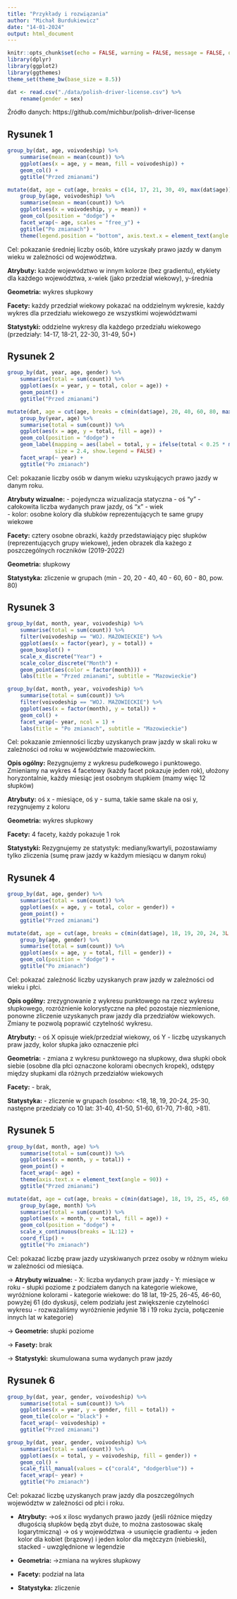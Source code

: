 ```yaml
---
title: "Przykłady i rozwiązania"
author: "Michał Burdukiewicz"
date: "14-01-2024"
output: html_document
---
```


<style>
.main-container {
max-width: 1800px;
margin-left: auto;
margin-right: auto;
}
</style>

```r
knitr::opts_chunk$set(echo = FALSE, warning = FALSE, message = FALSE, out.width = 1100)
library(dplyr)
library(ggplot2)
library(ggthemes)
theme_set(theme_bw(base_size = 8.5))
```

```r
dat <- read.csv("./data/polish-driver-license.csv") %>% 
    rename(gender = sex)
```

Źródło danych: https://github.com/michbur/polish-driver-license

## Rysunek 1

```r
group_by(dat, age, voivodeship) %>% 
    summarise(mean = mean(count)) %>% 
    ggplot(aes(x = age, y = mean, fill = voivodeship)) +
    geom_col() +
    ggtitle("Przed zmianami")

mutate(dat, age = cut(age, breaks = c(14, 17, 21, 30, 49, max(dat$age)), include.lowest = TRUE)) %>% 
    group_by(age, voivodeship) %>% 
    summarise(mean = mean(count)) %>% 
    ggplot(aes(x = voivodeship, y = mean)) +
    geom_col(position = "dodge") +
    facet_wrap(~ age, scales = "free_y") +
    ggtitle("Po zmianach") +
    theme(legend.position = "bottom", axis.text.x = element_text(angle = 90))

```

Cel: pokazanie średniej liczby osób, które uzyskały prawo jazdy w danym wieku w zależności od województwa.

**Atrybuty:** każde województwo w innym kolorze (bez gradientu), etykiety dla każdego województwa, x-wiek (jako przedział wiekowy), y-średnia

**Geometria:** wykres słupkowy

**Facety:** każdy przedział wiekowy pokazać na oddzielnym wykresie, każdy wykres dla przedziału wiekowego ze wszystkimi województwami

**Statystyki:** oddzielne wykresy dla każdego przedziału wiekowego (przedziały: 14-17, 18-21, 22-30, 31-49, 50+)





## Rysunek 2

```r


group_by(dat, year, age, gender) %>% 
    summarise(total = sum(count)) %>% 
    ggplot(aes(x = year, y = total, color = age)) +
    geom_point() +
    ggtitle("Przed zmianami")

mutate(dat, age = cut(age, breaks = c(min(dat$age), 20, 40, 60, 80, max(dat$age)), include.lowest = TRUE)) %>% 
    group_by(year, age) %>% 
    summarise(total = sum(count)) %>% 
    ggplot(aes(x = age, y = total, fill = age)) +
    geom_col(position = "dodge") +
    geom_label(mapping = aes(label = total, y = ifelse(total < 0.25 * max(total), 0.25 * max(total), total/2)),
               size = 2.4, show.legend = FALSE) +
    facet_wrap(~ year) +
    ggtitle("Po zmianach")
```

Cel: pokazanie liczby osób w danym wieku uzyskujących prawo jazdy w danym roku.


**Atrybuty wizualne:**
 - pojedyncza wizualizacja statyczna
 - oś "y" - całokowita liczba wydanych praw jazdy, oś "x" - wiek    
 - kolor: osobne kolory dla słubków reprezentujących te same grupy wiekowe

**Facety:** cztery osobne obrazki, każdy przedstawiający pięc słupków (reprezentujących grupy wiekowe), jeden obrazek dla każego z poszczególnych roczników (2019-2022)

**Geometria:** słupkowy

**Statystyka:** zliczenie w grupach (min - 20, 20 - 40, 40 - 60, 60 - 80, pow. 80)

## Rysunek 3

```r
group_by(dat, month, year, voivodeship) %>% 
    summarise(total = sum(count)) %>% 
    filter(voivodeship == "WOJ. MAZOWIECKIE") %>% 
    ggplot(aes(x = factor(year), y = total)) +
    geom_boxplot() +
    scale_x_discrete("Year") +
    scale_color_discrete("Month") +
    geom_point(aes(color = factor(month))) +
    labs(title = "Przed zmianami", subtitle = "Mazowieckie")

group_by(dat, month, year, voivodeship) %>% 
    summarise(total = sum(count)) %>% 
    filter(voivodeship == "WOJ. MAZOWIECKIE") %>% 
    ggplot(aes(x = factor(month), y = total)) +
    geom_col() +
    facet_wrap(~ year, ncol = 1) +
    labs(title = "Po zmianach", subtitle = "Mazowieckie")
```

Cel: pokazanie zmienności liczby uzyskanych praw jazdy w skali roku w zależności od roku w województwie mazowieckim.

**Opis ogólny:** Rezygnujemy z wykresu pudełkowego i punktowego. Zmieniamy na wykres 4 facetowy (każdy facet pokazuje jeden rok), ułożony horyzontalnie, każdy miesiąc jest osobnym słupkiem (mamy więc 12 słupków)

**Atrybuty:** oś x - miesiące, oś y - suma, takie same skale na osi y, rezygnujemy z koloru

**Geometria:** wykres słupkowy 

**Facety:** 4 facety, każdy pokazuje 1 rok

**Statystyki:** Rezygnujemy ze statystyk: mediany/kwartyli, pozostawiamy tylko zliczenia (sumę praw jazdy w każdym miesiącu w danym roku)

## Rysunek 4

```r
group_by(dat, age, gender) %>% 
    summarise(total = sum(count)) %>% 
    ggplot(aes(x = age, y = total, color = gender)) +
    geom_point() +
    ggtitle("Przed zmianami")

mutate(dat, age = cut(age, breaks = c(min(dat$age), 18, 19, 20, 24, 3L:9*10 - 1, max(dat$age)), include.lowest = TRUE, right = TRUE)) %>% 
    group_by(age, gender) %>% 
    summarise(total = sum(count)) %>% 
    ggplot(aes(x = age, y = total, fill = gender)) +
    geom_col(position = "dodge") +
    ggtitle("Po zmianach")


```

Cel: pokazać zależność liczby uzyskanych praw jazdy w zależności od wieku i płci.

**Opis ogólny:** zrezygnowanie z wykresu punktowego na rzecz wykresu słupkowego, rozróżnienie kolorystyczne na płeć pozostaje niezmienione, ponowne zliczenie uzyskanych praw jazdy dla przedziałów wiekowych. Zmiany te pozwolą poprawić czytelność wykresu.

**Atrybuty:**
    - oś X opisuje wiek/przedział wiekowy, oś Y - liczbę uzyskanych praw jazdy, kolor słupka jako oznaczenie płci 

**Geometria:**
    - zmiana z wykresu punktowego na słupkowy, dwa słupki obok siebie (osobne dla płci oznaczone kolorami obecnych kropek), odstępy między słupkami dla różnych przedziałów wiekowych 

**Facety:**
    - brak,

**Statystyka:**
    - zliczenie w grupach (osobno: <18, 18, 19, 20-24, 25-30, następne przedziały co 10 lat: 31-40, 41-50, 51-60, 61-70, 71-80, >81).


## Rysunek 5

```r
group_by(dat, month, age) %>% 
    summarise(total = sum(count)) %>% 
    ggplot(aes(x = month, y = total)) +
    geom_point() + 
    facet_wrap(~ age) +
    theme(axis.text.x = element_text(angle = 90)) +
    ggtitle("Przed zmianami")

mutate(dat, age = cut(age, breaks = c(min(dat$age), 18, 19, 25, 45, 60, max(dat$age)), include.lowest = TRUE, right = TRUE)) %>% 
    group_by(age, month) %>% 
    summarise(total = sum(count)) %>% 
    ggplot(aes(x = month, y = total, fill = age)) +
    geom_col(position = "dodge") +
    scale_x_continuous(breaks = 1L:12) +
    coord_flip() +
    ggtitle("Po zmianach")
```

Cel: pokazać liczbę praw jazdy uzyskiwanych przez osoby w różnym wieku w zależności od miesiąca.

-> **Atrybuty wizualne:**
     - X: liczba wydanych praw jazdy
     - Y: miesiące w roku
     - słupki poziome z podziałem danych na kategorie wiekowe, wyróżnione kolorami
     - kategorie wiekowe: do 18 lat, 19-25, 26-45, 46-60, powyżej 61 (do dyskusji, celem podziału jest zwiększenie czytelności wykresu - rozważaliśmy wyróżnienie jedynie 18 i 19 roku życia, połączenie innych lat w kategorie)

-> **Geometrie: **
    słupki poziome

-> **Fasety:**
    brak
			
-> **Statystyki:**
    skumulowana suma wydanych praw jazdy

## Rysunek 6

```r
group_by(dat, year, gender, voivodeship) %>% 
    summarise(total = sum(count)) %>% 
    ggplot(aes(x = year, y = gender, fill = total)) +
    geom_tile(color = "black") +
    facet_wrap(~ voivodeship) +
    ggtitle("Przed zmianami")

group_by(dat, year, gender, voivodeship) %>% 
    summarise(total = sum(count)) %>% 
    ggplot(aes(x = total, y = voivodeship, fill = gender)) +
    geom_col() +
    scale_fill_manual(values = c("coral4", "dodgerblue")) +
    facet_wrap(~ year) +
    ggtitle("Po zmianach")
```

Cel: pokazać liczbę uzyskanych praw jazdy dla poszczególnych województw w zależności od płci i roku.

- **Atrybuty:** 
    ->oś x ilosc wydanych prawo jazdy (jeśli różnice między długością słupków będą zbyt duże, to można zastosowac skalę logarytmiczną)
    -> oś y województwa
    -> usunięcie gradientu
    -> jeden kolor dla kobiet (brązowy) i jeden kolor dla mężczyzn (niebieski), stacked  - uwzględnione w legendzie

- **Geometria: **
    ->zmiana na wykres słupkowy
    
- **Facety:** podział na lata
    
- **Statystyka:** zliczenie
